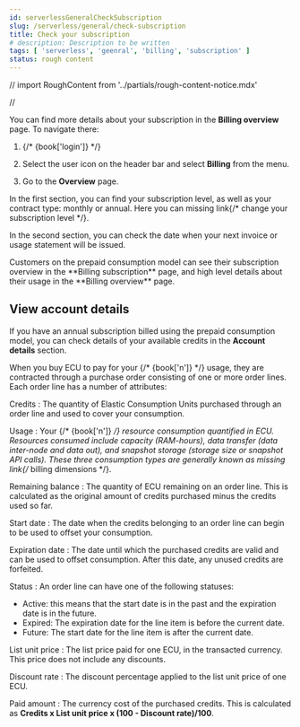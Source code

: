 ```yaml
---
id: serverlessGeneralCheckSubscription
slug: /serverless/general/check-subscription
title: Check your subscription
# description: Description to be written
tags: [ 'serverless', 'geenral', 'billing', 'subscription' ]
status: rough content
---
```


// import RoughContent from '../partials/rough-content-notice.mdx'

// <RoughContent />

You can find more details about your subscription in the **Billing overview** page. To navigate there:

1. {/* {book['login']} */}

1. Select the user icon on the header bar and select **Billing** from the menu.

1. Go to the **Overview** page.

In the first section, you can find your subscription level, as well as your contract type: monthly or annual. Here you can <DocBadge><DocIcon size="s" type="unlink" title="missing link"/> missing link</DocBadge>{/*  <DocLink id="enCloudEcSelectSubscriptionLevel">change your subscription level</DocLink> */}.

In the second section, you can check the date when your next invoice or usage statement will be issued.

<DocCallOut title="Note">
Customers on the prepaid consumption model can see their subscription overview in the **Billing subscription** page, and high level details about their usage in the **Billing overview** page.
</DocCallOut>

## View account details

If you have an annual subscription billed using the prepaid consumption model, you can check details of your available credits in the **Account details** section.

When you buy ECU to pay for your {/* {book['n']} */} usage, they are contracted through a purchase order consisting of one or more order lines. Each order line has a number of attributes:

Credits 
    : The quantity of Elastic Consumption Units purchased through an order line and used to cover your consumption.

Usage 
    : Your {/* {book['n']} */} resource consumption quantified in ECU. Resources consumed include capacity (RAM-hours), data transfer (data inter-node and data out), and snapshot storage (storage size or snapshot API calls). These three consumption types are generally known as <DocBadge><DocIcon size="s" type="unlink" title="missing link"/> missing link</DocBadge>{/*  <DocLink id="enCloudEcBillingDimensions">billing dimensions</DocLink> */}.

Remaining balance 
    : The quantity of ECU remaining on an order line. This is calculated as the original amount of credits purchased minus the credits used so far.

Start date 
    : The date when the credits belonging to an order line can begin to be used to offset your consumption.

Expiration date 
    : The date until which the purchased credits are valid and can be used to offset consumption. After this date, any unused credits are forfeited.

Status 
    : An order line can have one of the following statuses:

* Active: this means that the start date is in the past and the expiration date is in the future.
* Expired: The expiration date for the line item is before the current date.
* Future: The start date for the line item is after the current date.

List unit price 
    : The list price paid for one ECU, in the transacted currency. This price does not include any discounts.

Discount rate 
    : The discount percentage applied to the list unit price of one ECU.

Paid amount 
    : The currency cost of the purchased credits. This is calculated as **Credits x List unit price x (100 - Discount rate)/100**.

